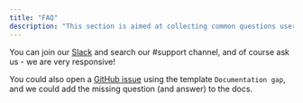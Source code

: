 ```yaml
---
title: "FAQ"
description: "This section is aimed at collecting common questions users have to provide documented answers."
---
```


<Snippet file="faq/question-disable-hooks.mdx" />
<Snippet file="faq/question-disable-elementary-models.mdx" />
<Snippet file="faq/question-change-elementary-schema.mdx" />
<Snippet file="faq/question-schema.mdx" />
<Snippet file="faq/question-which-tests.mdx" />
<Snippet file="faq/question-singular-tests-config.mdx" />
<Snippet file="faq/question-full-refresh.mdx" />
<Snippet file="faq/question-elementary-permissions.mdx" />
<Snippet file="faq/question-dbt-cloud.mdx" />
<Snippet file="faq/question-cost.mdx" />

<Accordion title="My question is not listed here">

You can join our [Slack](https://join.slack.com/t/elementary-community/shared_invite/zt-uehfrq2f-zXeVTtXrjYRbdE_V6xq4Rg) and search our #support channel, and of course ask us - we are very responsive!

You could also open a [GitHub issue](https://github.com/elementary-data/elementary/issues/new) using the template `Documentation gap`, and we could add the missing question (and answer) to the docs.

</Accordion>
